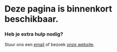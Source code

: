# Deze pagina is binnenkort beschikbaar.

### Heb je extra hulp nodig?

Stuur ons een [email](mailto:info@alkem.io) of bezoek [onze website](https://welcome.alkem.io/contact).
